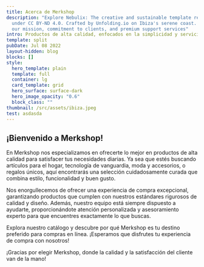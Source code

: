 ```yaml
---
title: Acerca de Merkshop
description: "Explore Nebulix: The creative and sustainable template released
  under CC BY-ND 4.0. Crafted by Unfolding.io on Ibiza's serene coast. Discover
  our mission, commitment to clients, and premium support services"
intro: Productos de alta calidad, enfocados en la simplicidad y servicio.
template: split
pubDate: Jul 08 2022
layout-hidden: blog
blocks: []
style:
  hero_template: plain
  template: full
  container: lg
  card_template: grid
  hero_surface: surface-dark
  hero_image_opacity: "0.6"
  block_class: ""
thumbnail: /src/assets/ibiza.jpeg
test: asdasda
---
```

## ¡Bienvenido a Merkshop!

En Merkshop nos especializamos en ofrecerte lo mejor en productos de alta calidad para satisfacer tus necesidades diarias. Ya sea que estés buscando artículos para el hogar, tecnología de vanguardia, moda y accesorios, o regalos únicos, aquí encontrarás una selección cuidadosamente curada que combina estilo, funcionalidad y buen gusto.

Nos enorgullecemos de ofrecer una experiencia de compra excepcional, garantizando productos que cumplen con nuestros estándares rigurosos de calidad y diseño. Además, nuestro equipo está siempre dispuesto a ayudarte, proporcionándote atención personalizada y asesoramiento experto para que encuentres exactamente lo que buscas.

Explora nuestro catálogo y descubre por qué Merkshop es tu destino preferido para compras en línea. ¡Esperamos que disfrutes tu experiencia de compra con nosotros!

¡Gracias por elegir Merkshop, donde la calidad y la satisfacción del cliente van de la mano!
